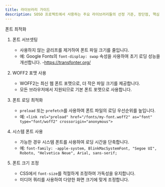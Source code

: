 ```yaml
---
title: 라이브러리 가이드
description: SOSO 프로젝트에서 사용하는 주요 라이브러리들의 선정 기준, 장단점, 핵심 기능 분석
---
```


폰트 최적화

1. 폰트 서브셋팅
   - 사용하지 않는 글리프를 제거하여 폰트 파일 크기를 줄입니다.
   - 예: Google Fonts의 `font-display: swap` 속성을 사용하여 초기 로딩 성능을 개선합니다. -https://transfonter.org/
2. WOFF2 포맷 사용
   - WOFF2는 최신 웹 폰트 포맷으로, 더 작은 파일 크기를 제공합니다.
   - 모든 브라우저에서 지원되므로 기본 폰트 포맷으로 사용합니다.

3. 폰트 로딩 최적화
   - `preload` 또는 `prefetch`를 사용하여 폰트 파일의 로딩 우선순위를 높입니다.
   - 예: `<link rel="preload" href="/fonts/my-font.woff2" as="font" type="font/woff2" crossorigin="anonymous">`

4. 시스템 폰트 사용
   - 가능한 경우 시스템 폰트를 사용하여 로딩 시간을 단축합니다.
   - 예: `font-family: -apple-system, BlinkMacSystemFont, "Segoe UI", Roboto, "Helvetica Neue", Arial, sans-serif;`

5. 폰트 크기 조정
   - CSS에서 `font-size`를 적절하게 조정하여 가독성을 유지합니다.
   - 미디어 쿼리를 사용하여 다양한 화면 크기에 맞게 조정합니다.
